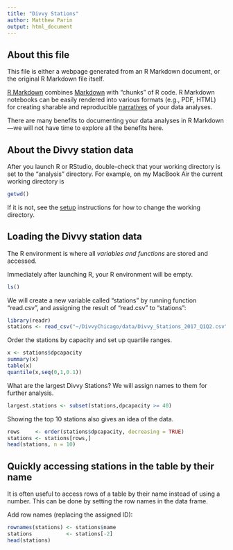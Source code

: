 ```yaml
---
title: "Divvy Stations"
author: Matthew Parin
output: html_document
---
```


## About this file

This file is either a webpage generated from an R Markdown document,
or the original R Markdown file itself.

[R Markdown](http://r4ds.had.co.nz/r-markdown.html) combines
[Markdown](http://daringfireball.net/projects/markdown) with "chunks"
of R code. R Markdown notebooks can be easily rendered into various
formats (e.g., PDF, HTML) for creating sharable and reproducible
[narratives](https://www.oreilly.com/ideas/the-state-of-jupyter) of
your data analyses.

There are many benefits to documenting your data analyses in R
Markdown---we will not have time to explore all the benefits here.

## About the Divvy station data

After you launch R or RStudio, double-check that your working
directory is set to the "analysis" directory. For example, on my
MacBook Air the current working directory is

```r
getwd()
```

If it is not, see the [setup](setup.html) instructions for how to
change the working directory.

## Loading the Divvy station data

The R environment is where all *variables and functions* are stored
and accessed.

Immediately after launching R, your R environment will be empty.

```r
ls()
```

We will create a new variable called "stations" by running
function "read.csv", and assigning the result of "read.csv" to
"stations":

```r
library(readr)
stations <- read_csv("~/DivvyChicago/data/Divvy_Stations_2017_Q1Q2.csv")
```

Order the stations by capacity and set up quartile ranges.

```r
x <- stations$dpcapacity
summary(x)
table(x)
quantile(x,seq(0,1,0.1))
```

What are the largest Divvy Stations? We will assign names to them for further analysis.

```r
largest.stations <- subset(stations,dpcapacity >= 40)
```

Showing the top 10 stations also gives an idea of the data.

```r
rows     <- order(stations$dpcapacity, decreasing = TRUE)
stations <- stations[rows,]
head(stations, n = 10)
```

## Quickly accessing stations in the table by their name

It is often useful to access rows of a table by their name instead of
using a number. This can be done by setting the row names in the data
frame.

Add row names (replacing the assigned ID):

```r
rownames(stations) <- stations$name
stations           <- stations[-2]
head(stations)
```











